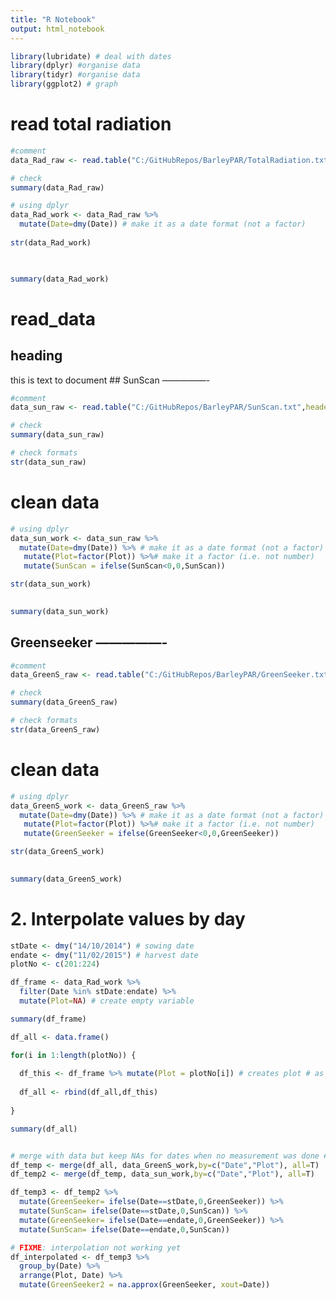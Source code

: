 ```yaml
---
title: "R Notebook"
output: html_notebook
---
```


```r
library(lubridate) # deal with dates
library(dplyr) #organise data
library(tidyr) #organise data
library(ggplot2) # graph
```
# read total radiation
```r
#comment
data_Rad_raw <- read.table("C:/GitHubRepos/BarleyPAR/TotalRadiation.txt",header = TRUE)

# check
summary(data_Rad_raw)
```
```r
# using dplyr
data_Rad_work <- data_Rad_raw %>%
  mutate(Date=dmy(Date)) # make it as a date format (not a factor)
   
str(data_Rad_work)   

  
```

```r
summary(data_Rad_work)
```

# read_data
## heading
this is text to document
## SunScan ----------------

```r
#comment
data_sun_raw <- read.table("C:/GitHubRepos/BarleyPAR/SunScan.txt",header = TRUE)

# check
summary(data_sun_raw)
```

```r
# check formats
str(data_sun_raw)
```


# clean data

```r
# using dplyr
data_sun_work <- data_sun_raw %>%
  mutate(Date=dmy(Date)) %>% # make it as a date format (not a factor)
   mutate(Plot=factor(Plot)) %>%# make it a factor (i.e. not number)
   mutate(SunScan = ifelse(SunScan<0,0,SunScan))

str(data_sun_work)    
  
```



```r
summary(data_sun_work)
```

## Greenseeker ----------------

```r
#comment
data_GreenS_raw <- read.table("C:/GitHubRepos/BarleyPAR/GreenSeeker.txt",header = TRUE)

# check
summary(data_GreenS_raw)
```

```r
# check formats
str(data_GreenS_raw)
```


# clean data

```r
# using dplyr
data_GreenS_work <- data_GreenS_raw %>%
  mutate(Date=dmy(Date)) %>% # make it as a date format (not a factor)
   mutate(Plot=factor(Plot)) %>%# make it a factor (i.e. not number)
   mutate(GreenSeeker = ifelse(GreenSeeker<0,0,GreenSeeker))

str(data_GreenS_work)    
  
```
```r
summary(data_GreenS_work)
```

# 2. Interpolate values by day

```r


stDate <- dmy("14/10/2014") # sowing date
endate <- dmy("11/02/2015") # harvest date  
plotNo <- c(201:224)

df_frame <- data_Rad_work %>%
  filter(Date %in% stDate:endate) %>%
  mutate(Plot=NA) # create empty variable

summary(df_frame)

df_all <- data.frame()

for(i in 1:length(plotNo)) {
  
  df_this <- df_frame %>% mutate(Plot = plotNo[i]) # creates plot # as i index from plotNo
  
  df_all <- rbind(df_all,df_this)
  
}

summary(df_all)


# merge with data but keep NAs for dates when no measurement was done # FIXME: do it elegantly later
df_temp <- merge(df_all, data_GreenS_work,by=c("Date","Plot"), all=T)
df_temp2 <- merge(df_temp, data_sun_work,by=c("Date","Plot"), all=T)

df_temp3 <- df_temp2 %>% 
  mutate(GreenSeeker= ifelse(Date==stDate,0,GreenSeeker)) %>%
  mutate(SunScan= ifelse(Date==stDate,0,SunScan)) %>%
  mutate(GreenSeeker= ifelse(Date==endate,0,GreenSeeker)) %>%
  mutate(SunScan= ifelse(Date==endate,0,SunScan))

# FIXME: interpolation not working yet
df_interpolated <- df_temp3 %>% 
  group_by(Date) %>% 
  arrange(Plot, Date) %>%
  mutate(GreenSeeker2 = na.approx(GreenSeeker, xout=Date)) 
```

